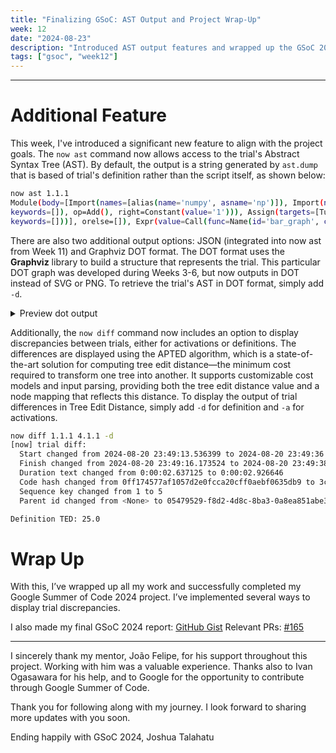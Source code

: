 ```yaml
---
title: "Finalizing GSoC: AST Output and Project Wrap-Up"
week: 12
date: "2024-08-23"
description: "Introduced AST output features and wrapped up the GSoC 2024 project with final enhancements and documentation."
tags: ["gsoc", "week12"]
---
```


---

# Additional Feature

This week, I've introduced a significant new feature to align with the project goals. 
The `now ast` command now allows access to the trial's Abstract Syntax Tree (AST). 
By default, the output is a string generated by `ast.dump` that is based of trial's definition rather than the script itself, as shown below:

```bash
now ast 1.1.1 
Module(body=[Import(names=[alias(name='numpy', asname='np')]), Import(names=[alias(name='matplotlib.pyplot', asname='plt')]), ImportFrom(module='precipitation', names=[alias(name='read'), alias(name='prepare')], level=0), FunctionDef(name='bar_graph', args=arguments(posonlyargs=[], args=[arg(arg='years')], kwonlyargs=[], kw_defaults=[], defaults=[]), body=[Global(names=['PREC', ' MONTHS']), Expr(value=Call(func=Name(id='prepare', ctx=Load()), args=[Name(id='PREC', ctx=Load()), Name(id='MONTHS', ctx=Load()), Name(id='years', ctx=Load()), Name(id='plt', ctx=Load())], keywords=[])), Expr(value=Call(func=Attribute(value=Name(id='plt', ctx=Load()), attr='savefig', ctx=Load()), args=[Constant(value='"out.png"')], keywords=[]))], decorator_list=[], type_params=[]), Assign(targets=[Name(id='MONTHS', ctx=Load())], value=BinOp(left=Call(func=Attribute(value=Name(id='np', ctx=Load()), attr='arange', ctx=Load()), args=[Constant(value='12')], 
keywords=[]), op=Add(), right=Constant(value='1'))), Assign(targets=[Tuple(elts=[Name(id='d13', ctx=Load()), Name(id='d14', ctx=Load())], ctx=Load())], value=Tuple(elts=[Call(func=Name(id='read', ctx=Load()), args=[Constant(value="'p13.dat'")], keywords=[]), Call(func=Name(id='read', ctx=Load()), args=[Constant(value="'p14.dat'")], keywords=[])], ctx=Load())), Assign(targets=[Name(id='PREC', ctx=Load()), Tuple(elts=[Name(id='prec13', ctx=Load()), Name(id='prec14', ctx=Load())], ctx=Load())], value=Tuple(elts=[List(elts=[], ctx=Load()), List(elts=[], ctx=Load())], ctx=Load())), For(target=Name(id='i', ctx=Load()), iter=Name(id='MONTHS', ctx=Load()), body=[Expr(value=Call(func=Attribute(value=Name(id='prec13', ctx=Load()), attr='append', ctx=Load()), args=[Call(func=Name(id='sum', ctx=Load()), args=[Subscript(value=Name(id='d13', ctx=Load()), slice=Name(id='i', ctx=Load()), ctx=Load())], keywords=[])], keywords=[])), Expr(value=Call(func=Attribute(value=Name(id='prec14', ctx=Load()), attr='append', ctx=Load()), args=[Call(func=Name(id='sum', ctx=Load()), args=[Subscript(value=Name(id='d14', ctx=Load()), slice=Name(id='i', ctx=Load()), ctx=Load())], keywords=[])], 
keywords=[]))], orelse=[]), Expr(value=Call(func=Name(id='bar_graph', ctx=Load()), args=[List(elts=[Constant(value="'2013'"), Constant(value="'2014'")], ctx=Load())], keywords=[]))], type_ignores=[])
```

There are also two additional output options: JSON (integrated into now ast from Week 11) and Graphviz DOT format. 
The DOT format uses the **Graphviz** library to build a structure that represents the trial. 
This particular DOT graph was developed during Weeks 3-6, but now outputs in DOT instead of SVG or PNG. 
To retrieve the trial's AST in DOT format, simply add `-d`.

<details>

<summary>Preview dot output</summary>

```bash 
now ast 1.1.1 -d
digraph {
        nodesep=0.75 rankdir=TB ranksep=0.75
        node2469938757328 [label="Module
experiment.py" fontsize=10 height=0.2 margin="0.1,0.1" width=0.2]
        node2469938836304 [label="Import
import numpy" fontsize=10 height=0.2 margin="0.1,0.1" width=0.2]
        node2469938757328 -> node2469938836304 [arrowsize=0.5 minlen=1]
        node2469955993552 [label="alias
numpy as np" fontsize=10 height=0.2 margin="0.1,0.1" width=0.2]
        node2469938836304 -> node2469955993552 [arrowsize=0.5 minlen=1]
        node2469957251472 [label="Import
import matplotlib.pyplot" fontsize=10 height=0.2 margin="0.1,0.1" width=0.2]
        node2469938757328 -> node2469957251472 [arrowsize=0.5 minlen=1]
        node2469938506640 [label="alias
matplotlib.pyplot as plt" fontsize=10 height=0.2 margin="0.1,0.1" width=0.2]
        node2469957251472 -> node2469938506640 [arrowsize=0.5 minlen=1]
        node2469957252048 [label="ImportFrom
from precipitation import read, prepare" fontsize=10 height=0.2 margin="0.1,0.1" width=0.2]
        node2469938757328 -> node2469957252048 [arrowsize=0.5 minlen=1]
        node2469957247632 [label="alias
read" fontsize=10 height=0.2 margin="0.1,0.1" width=0.2]
        node2469957252048 -> node2469957247632 [arrowsize=0.5 minlen=1]
        node2469957252112 [label="alias
prepare" fontsize=10 height=0.2 margin="0.1,0.1" width=0.2]
        node2469957252048 -> node2469957252112 [arrowsize=0.5 minlen=1]
        node2469956697232 [label="FunctionDef
def bar_graph(years):
global PREC, MONTHS
prepare(PREC, MONTHS, years, plt)
plt.savefig(\"out.png\")" fontsize=10 height=0.2 margin="0.1,0.1" width=0.2]
        node2469938757328 -> node2469956697232 [arrowsize=0.5 minlen=1]
        node2469957292432 [label=arguments fontsize=10 height=0.2 margin="0.1,0.1" width=0.2]
        node2469956697232 -> node2469957292432 [arrowsize=0.5 minlen=1]
        node2469957113680 [label="arg
years" fontsize=10 height=0.2 margin="0.1,0.1" width=0.2]
        node2469957292432 -> node2469957113680 [arrowsize=0.5 minlen=1]
        node2469956256848 [label="Global
global PREC, MONTHS" fontsize=10 height=0.2 margin="0.1,0.1" width=0.2]
        node2469956697232 -> node2469956256848 [arrowsize=0.5 minlen=1]
        node2469957292176 [label="Expr
prepare(PREC, MONTHS, years, plt)" fontsize=10 height=0.2 margin="0.1,0.1" width=0.2]
        node2469956697232 -> node2469957292176 [arrowsize=0.5 minlen=1]
        node2469957293776 [label="Call
prepare(PREC, MONTHS, years, plt)" fontsize=10 height=0.2 margin="0.1,0.1" width=0.2]
        node2469957292176 -> node2469957293776 [arrowsize=0.5 minlen=1]
        node2469957292304 [label="Name
prepare" fontsize=10 height=0.2 margin="0.1,0.1" width=0.2]
        node2469957293776 -> node2469957292304 [arrowsize=0.5 minlen=1]
        node2469957291856 [label="Name
PREC" fontsize=10 height=0.2 margin="0.1,0.1" width=0.2]
        node2469957293776 -> node2469957291856 [arrowsize=0.5 minlen=1]
        node2469957292816 [label="Name
MONTHS" fontsize=10 height=0.2 margin="0.1,0.1" width=0.2]
        node2469957293776 -> node2469957292816 [arrowsize=0.5 minlen=1]
        node2469957294352 [label="Name
years" fontsize=10 height=0.2 margin="0.1,0.1" width=0.2]
        node2469957293776 -> node2469957294352 [arrowsize=0.5 minlen=1]
        node2469957294864 [label="Name
plt" fontsize=10 height=0.2 margin="0.1,0.1" width=0.2]
        node2469957293776 -> node2469957294864 [arrowsize=0.5 minlen=1]
        node2469957294928 [label="Expr
plt.savefig(\"out.png\")" fontsize=10 height=0.2 margin="0.1,0.1" width=0.2]
        node2469956697232 -> node2469957294928 [arrowsize=0.5 minlen=1]
        node2469957295184 [label="Call
plt.savefig(\"out.png\")" fontsize=10 height=0.2 margin="0.1,0.1" width=0.2]
        node2469957294928 -> node2469957295184 [arrowsize=0.5 minlen=1]
        node2469957297552 [label="Attribute
plt.savefig" fontsize=10 height=0.2 margin="0.1,0.1" width=0.2]
        node2469957295184 -> node2469957297552 [arrowsize=0.5 minlen=1]
        node2469957297616 [label="Name
plt" fontsize=10 height=0.2 margin="0.1,0.1" width=0.2]
        node2469957297552 -> node2469957297616 [arrowsize=0.5 minlen=1]
        node2469956689488 [label="Constant
\"out.png\"" fontsize=10 height=0.2 margin="0.1,0.1" width=0.2]
        node2469957295184 -> node2469956689488 [arrowsize=0.5 minlen=1]
        node2469956924432 [label="Assign
MONTHS = np.arange(12) + 1" fontsize=10 height=0.2 margin="0.1,0.1" width=0.2]
        node2469938757328 -> node2469956924432 [arrowsize=0.5 minlen=1]
        node2469957297808 [label="Name
MONTHS" fontsize=10 height=0.2 margin="0.1,0.1" width=0.2]
        node2469956924432 -> node2469957297808 [arrowsize=0.5 minlen=1]
        node2469957298000 [label="BinOp
np.arange(12) + 1" fontsize=10 height=0.2 margin="0.1,0.1" width=0.2]
        node2469956924432 -> node2469957298000 [arrowsize=0.5 minlen=1]
        node2469938354832 [label="Call
np.arange(12)" fontsize=10 height=0.2 margin="0.1,0.1" width=0.2]
        node2469957298000 -> node2469938354832 [arrowsize=0.5 minlen=1]
        node2469957298192 [label="Attribute
np.arange" fontsize=10 height=0.2 margin="0.1,0.1" width=0.2]
        node2469938354832 -> node2469957298192 [arrowsize=0.5 minlen=1]
        node2469957298512 [label="Name
np" fontsize=10 height=0.2 margin="0.1,0.1" width=0.2]
        node2469957298192 -> node2469957298512 [arrowsize=0.5 minlen=1]
        node2469957300560 [label="Constant
12" fontsize=10 height=0.2 margin="0.1,0.1" width=0.2]
        node2469938354832 -> node2469957300560 [arrowsize=0.5 minlen=1]
        node2469938592912 [label=Add fontsize=10 height=0.2 margin="0.1,0.1" width=0.2]
        node2469957298000 -> node2469938592912 [arrowsize=0.5 minlen=1]
        node2469957300752 [label="Constant
1" fontsize=10 height=0.2 margin="0.1,0.1" width=0.2]
        node2469957298000 -> node2469957300752 [arrowsize=0.5 minlen=1]
        node2469957300816 [label="Assign
d13, d14 = read('p13.dat'), read('p14.dat')" fontsize=10 height=0.2 margin="0.1,0.1" width=0.2]
        node2469938757328 -> node2469957300816 [arrowsize=0.5 minlen=1]
        node2469957301264 [label="Tuple
d13, d14" fontsize=10 height=0.2 margin="0.1,0.1" width=0.2]
        node2469957300816 -> node2469957301264 [arrowsize=0.5 minlen=1]
        node2469957301712 [label="Name
d13" fontsize=10 height=0.2 margin="0.1,0.1" width=0.2]
        node2469957301264 -> node2469957301712 [arrowsize=0.5 minlen=1]
        node2469957303312 [label="Name
d14" fontsize=10 height=0.2 margin="0.1,0.1" width=0.2]
        node2469957301264 -> node2469957303312 [arrowsize=0.5 minlen=1]
        node2469957304144 [label="Tuple
read('p13.dat'), read('p14.dat')" fontsize=10 height=0.2 margin="0.1,0.1" width=0.2]
        node2469957300816 -> node2469957304144 [arrowsize=0.5 minlen=1]
        node2469957304208 [label="Call
read('p13.dat')" fontsize=10 height=0.2 margin="0.1,0.1" width=0.2]
        node2469957304144 -> node2469957304208 [arrowsize=0.5 minlen=1]
        node2469957320784 [label="Name
read" fontsize=10 height=0.2 margin="0.1,0.1" width=0.2]
        node2469957304208 -> node2469957320784 [arrowsize=0.5 minlen=1]
        node2469957320848 [label="Constant
'p13.dat'" fontsize=10 height=0.2 margin="0.1,0.1" width=0.2]
        node2469957304208 -> node2469957320848 [arrowsize=0.5 minlen=1]
        node2469957320912 [label="Call
read('p14.dat')" fontsize=10 height=0.2 margin="0.1,0.1" width=0.2]
        node2469957304144 -> node2469957320912 [arrowsize=0.5 minlen=1]
        node2469957321040 [label="Name
read" fontsize=10 height=0.2 margin="0.1,0.1" width=0.2]
        node2469957320912 -> node2469957321040 [arrowsize=0.5 minlen=1]
        node2469957321104 [label="Constant
'p14.dat'" fontsize=10 height=0.2 margin="0.1,0.1" width=0.2]
        node2469957320912 -> node2469957321104 [arrowsize=0.5 minlen=1]
        node2469957321168 [label="Assign
PREC = prec13, prec14 = [], []" fontsize=10 height=0.2 margin="0.1,0.1" width=0.2]
        node2469938757328 -> node2469957321168 [arrowsize=0.5 minlen=1]
        node2469957321296 [label="Name
PREC" fontsize=10 height=0.2 margin="0.1,0.1" width=0.2]
        node2469957321168 -> node2469957321296 [arrowsize=0.5 minlen=1]
        node2469957321488 [label="Tuple
prec13, prec14" fontsize=10 height=0.2 margin="0.1,0.1" width=0.2]
        node2469957321168 -> node2469957321488 [arrowsize=0.5 minlen=1]
        node2469957321616 [label="Name
prec13" fontsize=10 height=0.2 margin="0.1,0.1" width=0.2]
        node2469957321488 -> node2469957321616 [arrowsize=0.5 minlen=1]
        node2469957321744 [label="Name
prec14" fontsize=10 height=0.2 margin="0.1,0.1" width=0.2]
        node2469957321488 -> node2469957321744 [arrowsize=0.5 minlen=1]
        node2469957321936 [label="Tuple
[], []" fontsize=10 height=0.2 margin="0.1,0.1" width=0.2]
        node2469957321168 -> node2469957321936 [arrowsize=0.5 minlen=1]
        node2469957322128 [label="List
[]" fontsize=10 height=0.2 margin="0.1,0.1" width=0.2]
        node2469957321936 -> node2469957322128 [arrowsize=0.5 minlen=1]
        node2469957322320 [label="List
[]" fontsize=10 height=0.2 margin="0.1,0.1" width=0.2]
        node2469957321936 -> node2469957322320 [arrowsize=0.5 minlen=1]
        node2469957322512 [label="For
for i in MONTHS:
    prec13.append(sum(d13[i]))
    prec14.append(sum(d14[i]))" fontsize=10 height=0.2 margin="0.1,0.1" width=0.2]
        node2469938757328 -> node2469957322512 [arrowsize=0.5 minlen=1]
        node2469957322640 [label="Name
i" fontsize=10 height=0.2 margin="0.1,0.1" width=0.2]
        node2469957322512 -> node2469957322640 [arrowsize=0.5 minlen=1]
        node2469957322768 [label="Name
MONTHS" fontsize=10 height=0.2 margin="0.1,0.1" width=0.2]
        node2469957322512 -> node2469957322768 [arrowsize=0.5 minlen=1]
        node2469957322832 [label="Expr
prec13.append(sum(d13[i]))" fontsize=10 height=0.2 margin="0.1,0.1" width=0.2]
        node2469957322512 -> node2469957322832 [arrowsize=0.5 minlen=1]
        node2469957323024 [label="Call
prec13.append(sum(d13[i]))" fontsize=10 height=0.2 margin="0.1,0.1" width=0.2]
        node2469957322832 -> node2469957323024 [arrowsize=0.5 minlen=1]
        node2469957323216 [label="Attribute
prec13.append" fontsize=10 height=0.2 margin="0.1,0.1" width=0.2]
        node2469957323024 -> node2469957323216 [arrowsize=0.5 minlen=1]
        node2469957323344 [label="Name
prec13" fontsize=10 height=0.2 margin="0.1,0.1" width=0.2]
        node2469957323216 -> node2469957323344 [arrowsize=0.5 minlen=1]
        node2469957323472 [label="Call
sum(d13[i])" fontsize=10 height=0.2 margin="0.1,0.1" width=0.2]
        node2469957323024 -> node2469957323472 [arrowsize=0.5 minlen=1]
        node2469957323600 [label="Name
sum" fontsize=10 height=0.2 margin="0.1,0.1" width=0.2]
        node2469957323472 -> node2469957323600 [arrowsize=0.5 minlen=1]
        node2469957323792 [label=Subscript fontsize=10 height=0.2 margin="0.1,0.1" width=0.2]
        node2469957323472 -> node2469957323792 [arrowsize=0.5 minlen=1]
        node2469957323856 [label="Name
d13" fontsize=10 height=0.2 margin="0.1,0.1" width=0.2]
        node2469957323792 -> node2469957323856 [arrowsize=0.5 minlen=1]
        node2469957323984 [label="Name
i" fontsize=10 height=0.2 margin="0.1,0.1" width=0.2]
        node2469957323792 -> node2469957323984 [arrowsize=0.5 minlen=1]
        node2469957324048 [label="Expr
prec14.append(sum(d14[i]))" fontsize=10 height=0.2 margin="0.1,0.1" width=0.2]
        node2469957322512 -> node2469957324048 [arrowsize=0.5 minlen=1]
        node2469957324176 [label="Call
prec14.append(sum(d14[i]))" fontsize=10 height=0.2 margin="0.1,0.1" width=0.2]
        node2469957324048 -> node2469957324176 [arrowsize=0.5 minlen=1]
        node2469957324368 [label="Attribute
prec14.append" fontsize=10 height=0.2 margin="0.1,0.1" width=0.2]
        node2469957324176 -> node2469957324368 [arrowsize=0.5 minlen=1]
        node2469957324496 [label="Name
prec14" fontsize=10 height=0.2 margin="0.1,0.1" width=0.2]
        node2469957324368 -> node2469957324496 [arrowsize=0.5 minlen=1]
        node2469957324624 [label="Call
sum(d14[i])" fontsize=10 height=0.2 margin="0.1,0.1" width=0.2]
        node2469957324176 -> node2469957324624 [arrowsize=0.5 minlen=1]
        node2469957324752 [label="Name
sum" fontsize=10 height=0.2 margin="0.1,0.1" width=0.2]
        node2469957324624 -> node2469957324752 [arrowsize=0.5 minlen=1]
        node2469957324944 [label=Subscript fontsize=10 height=0.2 margin="0.1,0.1" width=0.2]
        node2469957324624 -> node2469957324944 [arrowsize=0.5 minlen=1]
        node2469957325072 [label="Name
d14" fontsize=10 height=0.2 margin="0.1,0.1" width=0.2]
        node2469957324944 -> node2469957325072 [arrowsize=0.5 minlen=1]
        node2469957325200 [label="Name
i" fontsize=10 height=0.2 margin="0.1,0.1" width=0.2]
        node2469957324944 -> node2469957325200 [arrowsize=0.5 minlen=1]
        node2469957325264 [label="Expr
bar_graph(['2013', '2014'])" fontsize=10 height=0.2 margin="0.1,0.1" width=0.2]
        node2469938757328 -> node2469957325264 [arrowsize=0.5 minlen=1]
        node2469957325392 [label="Call
bar_graph(['2013', '2014'])" fontsize=10 height=0.2 margin="0.1,0.1" width=0.2]
        node2469957325264 -> node2469957325392 [arrowsize=0.5 minlen=1]
        node2469957325520 [label="Name
bar_graph" fontsize=10 height=0.2 margin="0.1,0.1" width=0.2]
        node2469957325392 -> node2469957325520 [arrowsize=0.5 minlen=1]
        node2469957325776 [label="List
['2013', '2014']" fontsize=10 height=0.2 margin="0.1,0.1" width=0.2]
        node2469957325392 -> node2469957325776 [arrowsize=0.5 minlen=1]
        node2469957325904 [label="Constant
'2013'" fontsize=10 height=0.2 margin="0.1,0.1" width=0.2]
        node2469957325776 -> node2469957325904 [arrowsize=0.5 minlen=1]
        node2469957326032 [label="Constant
'2014'" fontsize=10 height=0.2 margin="0.1,0.1" width=0.2]
        node2469957325776 -> node2469957326032 [arrowsize=0.5 minlen=1]
}
```
</details>

Additionally, the `now diff` command now includes an option to display discrepancies between trials, either for activations or definitions. 
The differences are displayed using the APTED algorithm, which is a state-of-the-art solution for computing tree edit distance—the minimum cost required to transform one tree into another. 
It supports customizable cost models and input parsing, providing both the tree edit distance value and a node mapping that reflects this distance.
To display the output of trial differences in Tree Edit Distance, simply add `-d` for definition and `-a` for activations.

```bash
now diff 1.1.1 4.1.1 -d
[now] trial diff:
  Start changed from 2024-08-20 23:49:13.536399 to 2024-08-20 23:49:36.048229
  Finish changed from 2024-08-20 23:49:16.173524 to 2024-08-20 23:49:38.974875
  Duration text changed from 0:00:02.637125 to 0:00:02.926646
  Code hash changed from 0ff174577af1057d2e0fcca20cff0aebf0635db9 to 3cfe8af3cc9746bbe88461a4b294cc5c372a22c6
  Sequence key changed from 1 to 5
  Parent id changed from <None> to 05479529-f8d2-4d8c-8ba3-0a8ea851abe3

Definition TED: 25.0
```

# Wrap Up

With this, I’ve wrapped up all my work and successfully completed my Google Summer of Code 2024 project. 
I’ve implemented several ways to display trial discrepancies.


I also made my final GSoC 2024 report: [GitHub Gist](https://gist.github.com/JoshuaGlaZ/acca2c1649ba1b828a41e75a24076b71)
Relevant PRs: [#165](https://github.com/gems-uff/noworkflow/pull/165)

---

I sincerely thank my mentor, João Felipe, for his support throughout this project. 
Working with him was a valuable experience. 
Thanks also to Ivan Ogasawara for his help, and to Google for the opportunity to contribute through Google Summer of Code.

Thank you for following along with my journey. I look forward to sharing more updates with you soon.

Ending happily with GSoC 2024,
Joshua Talahatu


